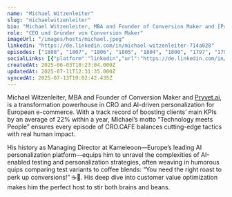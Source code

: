 ```yaml
---
name: "Michael Witzenleiter"
slug: "michaelwitzenleiter"
bio: "Michael Witzenleiter, MBA and Founder of Conversion Maker and [Pryvet.ai](http://Pryvet.ai), is a transformation powerhouse in CRO and AI-driven personalization for European e-commerce. With a track record of boosting clients’ main KPIs by an average of 22% within a year, Michael’s motto “Technology meets People” ensures every episode of CRO.CAFE balances cutting-edge tactics with real human impact.\n\nHis history as Managing Director at Kameleoon—Europe’s leading AI personalization platform—equips him to unravel the complexities of AI-enabled testing and personalization strategies, often weaving in humorous quips comparing test variants to coffee blends: “You need the right roast to perk up conversions!” ☕🤖. His deep dive into customer value optimization makes him the perfect host to stir both brains and beans."
role: "CEO und Gründer von Conversion Maker"
imageUrl: "/images/hosts/michael.jpeg"
linkedin: "https://de.linkedin.com/in/michael-witzenleiter-714a028"
episodes: ["1808", "1807", "1806", "1805", "1804", "1800", "1797", "1796", "1794", "1787", "1786", "1785", "1784", "1783", "1782", "1781", "1780", "1779", "1778", "1777", "1776", "1774", "1773", "1772", "1771"]
socialLinks: [{"platform":"linkedin","url":"https://de.linkedin.com/in/michael-witzenleiter-714a028"}]
createdAt: 2025-06-03T18:23:04.000Z
updatedAt: 2025-07-11T12:31:35.000Z
syncedAt: 2025-07-13T19:02:42.435Z
---
```


Michael Witzenleiter, MBA and Founder of Conversion Maker and [Pryvet.ai](http://Pryvet.ai), is a transformation powerhouse in CRO and AI-driven personalization for European e-commerce. With a track record of boosting clients’ main KPIs by an average of 22% within a year, Michael’s motto “Technology meets People” ensures every episode of CRO.CAFE balances cutting-edge tactics with real human impact.

His history as Managing Director at Kameleoon—Europe’s leading AI personalization platform—equips him to unravel the complexities of AI-enabled testing and personalization strategies, often weaving in humorous quips comparing test variants to coffee blends: “You need the right roast to perk up conversions!” ☕🤖. His deep dive into customer value optimization makes him the perfect host to stir both brains and beans.